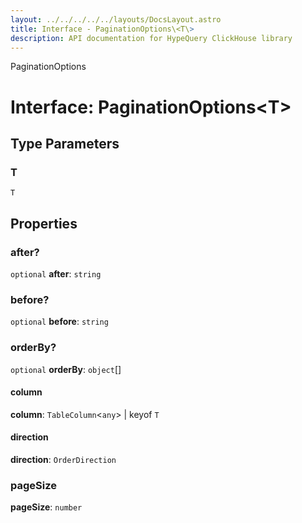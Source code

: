 ```yaml
---
layout: ../../../../../layouts/DocsLayout.astro
title: Interface - PaginationOptions\<T\>
description: API documentation for HypeQuery ClickHouse library
---
```


PaginationOptions

# Interface: PaginationOptions\<T\>

## Type Parameters

### T

`T`

## Properties

### after?

`optional` **after**: `string`

### before?

`optional` **before**: `string`

### orderBy?

`optional` **orderBy**: `object`[]

#### column

**column**: `TableColumn`\<`any`\> \| keyof `T`

#### direction

**direction**: `OrderDirection`

### pageSize

**pageSize**: `number`

